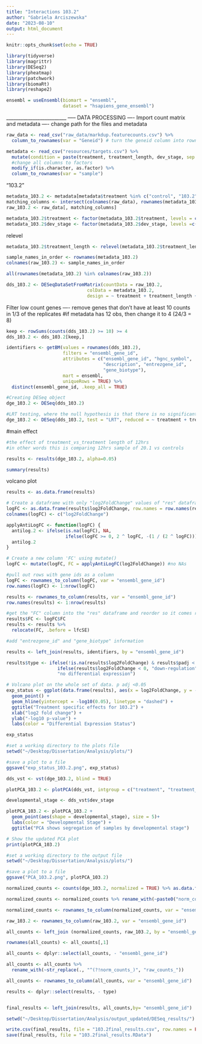 ```yaml
---
title: "Interactions 103.2"
author: "Gabriela Arciszewska"
date: "2023-08-10"
output: html_document
---
```


```r
knitr::opts_chunk$set(echo = TRUE)
```

```r
library(tidyverse)
library(magrittr)
library(DESeq2)
library(pheatmap)
library(patchwork)
library(biomaRt)
library(reshape2)
```

```r
ensembl = useEnsembl(biomart = "ensembl",
                     dataset = "hsapiens_gene_ensembl")
```

_________________________ -----
 DATA PROCESSING ----
Import count matrix and metadata ----
change path for the files and metadata

```r
raw_data <- read_csv("raw_data/markdup.featurecounts.csv") %>%
  column_to_rownames(var = "Geneid") # turn the geneid column into rownames
```

```r
metadata <- read_csv("resources/targets.csv") %>%
  mutate(condition = paste(treatment, treatment_length, dev_stage, sep = "_")) %>%
  #change all columns to factors
  modify_if(is.character, as.factor) %>%
  column_to_rownames(var = "sample")
```

"103.2"

```r
metadata_103.2 <- metadata[metadata$treatment %in% c("control", "103.2"), ]
matching_columns <- intersect(colnames(raw_data), rownames(metadata_103.2))
raw_103.2 <- raw_data[, matching_columns]
```

```r
metadata_103.2$treatment <- factor(metadata_103.2$treatment, levels = c("control", "103.2"))
metadata_103.2$dev_stage <- factor(metadata_103.2$dev_stage, levels =c("D70", "D100"))
```

relevel

```r
metadata_103.2$treatment_length <- relevel(metadata_103.2$treatment_length, "12h")

sample_names_in_order <- rownames(metadata_103.2)
colnames(raw_103.2) <- sample_names_in_order

all(rownames(metadata_103.2) %in% colnames(raw_103.2))

```

```r

dds_103.2 <- DESeqDataSetFromMatrix(countData = raw_103.2,
                              colData = metadata_103.2,
                              design = ~ treatment + treatment_length + dev_stage + treatment:treatment_length)
```

Filter low count genes ----
remove genes that don't have at least 10 counts in 1/3 of the replicates #if metadata has 12 obs, then change it to 4 (24/3 = 8)

```r
keep <- rowSums(counts(dds_103.2) >= 10) >= 4
dds_103.2 <- dds_103.2[keep,]
```

```r
identifiers <- getBM(values = rownames(dds_103.2),
                     filters = "ensembl_gene_id",
                     attributes = c("ensembl_gene_id", "hgnc_symbol", 
                                    "description", "entrezgene_id",
                                    "gene_biotype"),
                     mart = ensembl,
                     uniqueRows = TRUE) %>% 
  distinct(ensembl_gene_id, .keep_all = TRUE)
```

```r
#Creating DESeq object
dge_103.2 <- DESeq(dds_103.2)

#LRT testing, where the null hypothesis is that there is no significant difference between the two models, i.e. the reduced model is sufficient to explain the variation in gene expression between the samples.
dge_103.2 <- DESeq(dds_103.2, test = "LRT", reduced = ~ treatment + treatment_length + dev_stage)

```
#main effect

```r

#the effect of treatment_vs_treatment length of 12hrs
#in other words this is comparing 12hrs sample of 20.1 vs controls

results <- results(dge_103.2, alpha=0.05) 

summary(results)
```

volcano plot

```r

results <- as.data.frame(results)

# Create a dataframe with only "log2FoldChange" values of "res" dataframe
logFC <- as.data.frame(results$log2FoldChange, row.names = row.names(results))
colnames(logFC) <- c("log2FoldChange")

applyAntiLogFC <- function(logFC) {
  antilog.2 <- ifelse(is.na(logFC), NA,
                      ifelse(logFC >= 0, 2 ^ logFC, -(1 / (2 ^ logFC))))
  antilog.2
}

# Create a new column 'FC' using mutate()
logFC <- mutate(logFC, FC = applyAntiLogFC(log2FoldChange)) #no NAs

#pull out rows with gene ids as a column 
logFC <- rownames_to_column(logFC, var = "ensembl_gene_id")
row.names(logFC) <- 1:nrow(logFC)

results <- rownames_to_column(results, var = "ensembl_gene_id")
row.names(results) <- 1:nrow(results)

#get the "FC" column into the "res" dataframe and reorder so it comes right after "log2FoldChange"
results$FC <- logFC$FC 
results <- results %>%
  relocate(FC, .before = lfcSE)

#add "entrezgene_id" and "gene_biotype" information

results <- left_join(results, identifiers, by = "ensembl_gene_id")

results$type <- ifelse(!is.na(results$log2FoldChange) & results$padj < 0.05 & !is.na(results$padj),
                   ifelse(results$log2FoldChange < 0, "down-regulation", "up-regulation"),
                   "no differential expression")

# Volcano plot on the whole set of data. p adj <0.05 
exp_status <- ggplot(data.frame(results), aes(x = log2FoldChange, y = -log10(padj), color = results$type)) +
  geom_point() +
  geom_hline(yintercept = -log10(0.05), linetype = "dashed") +
  ggtitle("Treatment specific effects for 103.2") +
  xlab("log2 fold change") +
  ylab("-log10 p-value") +
  labs(color = "Differential Expression Status")

exp_status

#set a working directory to the plots file
setwd("~/Desktop/Dissertation/Analysis/plots/")

#save a plot to a file
ggsave("exp_status_103.2.png", exp_status)
```

```r

dds_vst <- vst(dge_103.2, blind = TRUE)

plotPCA_103.2 <- plotPCA(dds_vst, intgroup = c("treatment", "treatment_length"))

developmental_stage <- dds_vst$dev_stage

plotPCA_103.2 <- plotPCA_103.2 + 
  geom_point(aes(shape = developmental_stage), size = 5)+ 
  labs(color = "Developmental Stage") + 
  ggtitle("PCA shows segregation of samples by developmental stage")

# Show the updated PCA plot
print(plotPCA_103.2)
```

```r
#set a working directory to the output file
setwd("~/Desktop/Dissertation/Analysis/plots/")

#save a plot to a file
ggsave("PCA_103.2.png", plotPCA_103.2)

```

```r
normalized_counts <- counts(dge_103.2, normalized = TRUE) %>% as.data.frame()

normalized_counts <- normalized_counts %>% rename_with(~paste0("norm_counts_", .), everything())

normalized_counts <- rownames_to_column(normalized_counts, var = "ensembl_gene_id")

raw_103.2 <- rownames_to_column(raw_103.2, var = "ensembl_gene_id")

all_counts <- left_join (normalized_counts, raw_103.2, by = "ensembl_gene_id") 

rownames(all_counts) <- all_counts[,1] 

all_counts <- dplyr::select(all_counts, - "ensembl_gene_id")

all_counts <- all_counts %>%
  rename_with(~str_replace(., "^(?!norm_counts_)", "raw_counts_"))

all_counts <- rownames_to_column(all_counts, var = "ensembl_gene_id")
```

```r
results <- dplyr::select(results, - type)


final_results <- left_join(results, all_counts,by= "ensembl_gene_id")

```

```r
setwd("~/Desktop/Dissertation/Analysis/output_updated/DESeq_results/")

write.csv(final_results, file = "103.2final_results.csv", row.names = FALSE)
save(final_results, file = "103.2final_results.RData")

```